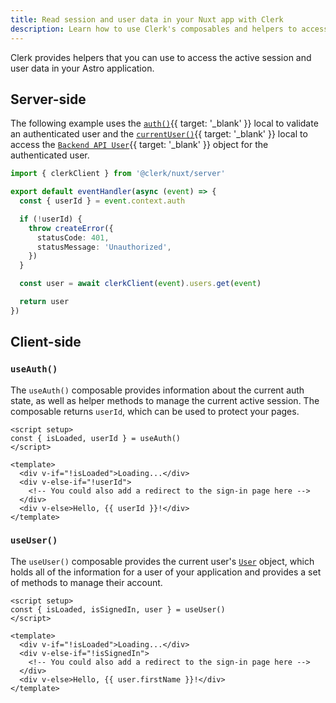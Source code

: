 ```yaml
---
title: Read session and user data in your Nuxt app with Clerk
description: Learn how to use Clerk's composables and helpers to access the active session and user data in your Nuxt application.
---
```


Clerk provides helpers that you can use to access the active session and user data in your Astro application.

## Server-side

The following example uses the [`auth()`](/docs/references/nextjs/auth){{ target: '_blank' }} local to validate an authenticated user and the [`currentUser()`](/docs/references/nextjs/current-user){{ target: '_blank' }} local to access the [`Backend API User`](/docs/references/backend/types/backend-user){{ target: '_blank' }} object for the authenticated user.

```ts {{ filename: 'server/api/me.ts' }}
import { clerkClient } from '@clerk/nuxt/server'

export default eventHandler(async (event) => {
  const { userId } = event.context.auth

  if (!userId) {
    throw createError({
      statusCode: 401,
      statusMessage: 'Unauthorized',
    })
  }

  const user = await clerkClient(event).users.get(event)

  return user
})
```

## Client-side

### `useAuth()`

The `useAuth()` composable provides information about the current auth state, as well as helper methods to manage the current active session. The composable returns `userId`, which can be used to protect your pages.

```vue {{ filename: 'pages/example.vue' }}
<script setup>
const { isLoaded, userId } = useAuth()
</script>

<template>
  <div v-if="!isLoaded">Loading...</div>
  <div v-else-if="!userId">
    <!-- You could also add a redirect to the sign-in page here -->
  </div>
  <div v-else>Hello, {{ userId }}!</div>
</template>
```

### `useUser()`

The `useUser()` composable provides the current user's [`User`](/docs/references/javascript/user/user) object, which holds all of the information for a user of your application and provides a set of methods to manage their account.

```vue {{ filename: 'pages/example.vue' }}
<script setup>
const { isLoaded, isSignedIn, user } = useUser()
</script>

<template>
  <div v-if="!isLoaded">Loading...</div>
  <div v-else-if="!isSignedIn">
    <!-- You could also add a redirect to the sign-in page here -->
  </div>
  <div v-else>Hello, {{ user.firstName }}!</div>
</template>
```

